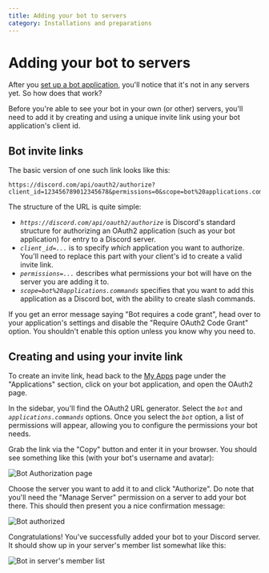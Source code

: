 ```yaml
---
title: Adding your bot to servers
category: Installations and preparations
---
```


# Adding your bot to servers

After you [set up a bot application](/preparations/setting-up-a-bot-application.md), you'll notice that it's not in any servers yet. So how does that work?

Before you're able to see your bot in your own (or other) servers, you'll need to add it by creating and using a unique invite link using your bot application's client id.

## Bot invite links

The basic version of one such link looks like this:

```
https://discord.com/api/oauth2/authorize?client_id=123456789012345678&permissions=0&scope=bot%20applications.commands
```

The structure of the URL is quite simple:

- _`https://discord.com/api/oauth2/authorize`_ is Discord's standard structure for authorizing an OAuth2 application (such as your bot application) for entry to a Discord server.
- _`client_id=...`_ is to specify _which_ application you want to authorize. You'll need to replace this part with your client's id to create a valid invite link.
- _`permissions=...`_ describes what permissions your bot will have on the server you are adding it to.
- _`scope=bot%20applications.commands`_ specifies that you want to add this application as a Discord bot, with the ability to create slash commands.

<Alert title="Warning" type="warning">
	If you get an error message saying "Bot requires a code grant", head over to your application's settings and disable
	the "Require OAuth2 Code Grant" option. You shouldn't enable this option unless you know why you need to.
</Alert>

## Creating and using your invite link

To create an invite link, head back to the [My Apps](https://discord.com/developers/applications/me) page under the "Applications" section, click on your bot application, and open the OAuth2 page.

In the sidebar, you'll find the OAuth2 URL generator. Select the _`bot`_ and _`applications.commands`_ options. Once you select the _`bot`_ option, a list of permissions will appear, allowing you to configure the permissions your bot needs.

Grab the link via the "Copy" button and enter it in your browser. You should see something like this (with your bot's username and avatar):

![Bot Authorization page](./images/bot-auth-page.png)

Choose the server you want to add it to and click "Authorize". Do note that you'll need the "Manage Server" permission on a server to add your bot there. This should then present you a nice confirmation message:

![Bot authorized](./images/bot-authorized.png)

Congratulations! You've successfully added your bot to your Discord server. It should show up in your server's member list somewhat like this:

![Bot in server's member list](./images/bot-in-memberlist.png)

